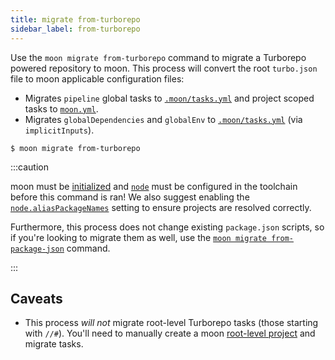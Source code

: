 ```yaml
---
title: migrate from-turborepo
sidebar_label: from-turborepo
---
```


Use the `moon migrate from-turborepo` command to migrate a Turborepo powered repository to moon.
This process will convert the root `turbo.json` file to moon applicable configuration files:

- Migrates `pipeline` global tasks to [`.moon/tasks.yml`](../../config/tasks#tasks) and project
  scoped tasks to [`moon.yml`](../../config/project#tasks).
- Migrates `globalDependencies` and `globalEnv` to
  [`.moon/tasks.yml`](../../config/tasks#implicitinputs) (via `implicitInputs`).

```shell
$ moon migrate from-turborepo
```

:::caution

moon must be [initialized](../init) and [`node`](../../config/toolchain#node) must be configured in
the toolchain before this command is ran! We also suggest enabling the
[`node.aliasPackageNames`](../../config/toolchain#aliaspackagenames) setting to ensure projects are
resolved correctly.

Furthermore, this process does not change existing `package.json` scripts, so if you're looking to
migrate them as well, use the [`moon migrate from-package-json`](./from-package-json) command.

:::

## Caveats

- This process _will not_ migrate root-level Turborepo tasks (those starting with `//#`). You'll
  need to manually create a moon [root-level project](../../guides/root-project) and migrate tasks.

